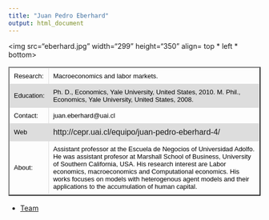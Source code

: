 ```yaml
---
title: "Juan Pedro Eberhard"
output: html_document
---
```

<html>
<head>
<style>
table {
    font-family: arial, sans-serif;
    border-collapse: collapse;
    width: 100%;
}

td, th {
    border: 1px solid #dddddd;
    text-align: left;
    padding: 8px;
}

tr:nth-child(even) {
    background-color: #dddddd;
}
</style>
</head>
<body>
 
<img src="eberhard.jpg" width="299" height="350" align= top * left * bottom>

<table border="2">

<tr>
<td> <font size="2" color="black"> Research: </font>
 </td>

<td> <font size="2" color="black"> Macroeconomics and labor markets. </font></td>

<tr>

<td> <font size="2" color="black"> Education:</font>
 </td>

<td> <font size="2" color="black"> Ph. D., Economics, Yale University, United States, 2010.
M. Phil., Economics, Yale University, United States, 2008. </font>
</td>

</tr>

<tr>
<td> <font size="2" color="black"> Contact:</font> </td>

<td> <font size="2" color="black"> juan.eberhard@uai.cl </font> </td>

</tr>

<tr> 
<td > <font size="2" color="black">   Web </font> </td> 
<td> http://cepr.uai.cl/equipo/juan-pedro-eberhard-4/ </td>

<tr>
<td> 
<font size="2" color="black"> About: </font> </td>
<td><font size="2" color="black"> 
Assistant professor at the Escuela de Negocios of Universidad Adolfo. He was assistant profesor at Marshall School of Business, University of Southern California, USA. His research interest are Labor economics, macroeconomics and Computational economics. His works focuses on models with heterogenous agent models and  their applications to the accumulation of human capital.   </font>
</td>
</tr>
</tr>


</table> 

- <a href="http://ger.coforce.cl/equipo.html"> Team  </a>

</body>


</html>
